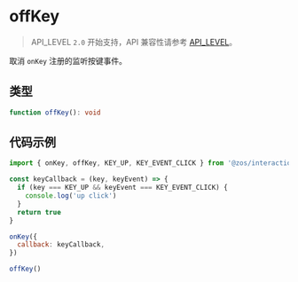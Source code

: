 # offKey

> API_LEVEL `2.0` 开始支持，API 兼容性请参考 [API_LEVEL](../../../../guides/framework/device/compatibility.md)。

取消 `onKey` 注册的监听按键事件。

## 类型

```ts
function offKey(): void
```

## 代码示例

```js
import { onKey, offKey, KEY_UP, KEY_EVENT_CLICK } from '@zos/interaction'

const keyCallback = (key, keyEvent) => {
  if (key === KEY_UP && keyEvent === KEY_EVENT_CLICK) {
    console.log('up click')
  }
  return true
}

onKey({
  callback: keyCallback,
})

offKey()
```
